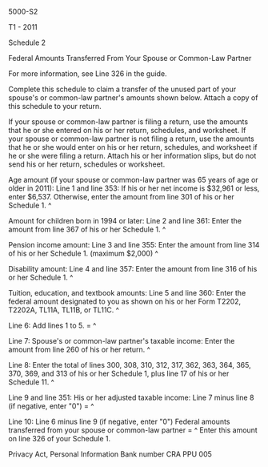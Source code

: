 ﻿5000-S2 
 
T1 - 2011 
 
Schedule 2 
 
Federal Amounts Transferred From Your Spouse or Common-Law Partner 
 
For more information, see Line 326 in the guide. 
 
Complete this schedule to claim a transfer of the unused part of your 
spouse's or common-law partner's amounts shown below. Attach a copy of this 
schedule to your return. 
 
If your spouse or common-law partner is filing a return, use the amounts that 
he or she entered on his or her return, schedules, and worksheet. If your 
spouse or common-law partner is not filing a return, use the amounts that he 
or she would enter on his or her return, schedules, and worksheet if he or 
she were filing a return. Attach his or her information slips, but do not 
send his or her return, schedules or worksheet. 
 
Age amount (if your spouse or common-law partner was 65 years of age or older 
in 2011): 
Line 1 and line 353: If his or her net income is $32,961 or less, enter 
$6,537. Otherwise, enter the amount from line 301 of his or her Schedule 1. ^
 
Amount for children born in 1994 or later: 
Line 2 and line 361: Enter the amount from line 367 of his or her Schedule 1. 
^
 
Pension income amount: 
Line 3 and line 355: Enter the amount from line 314 of his or her Schedule 1. 
(maximum $2,000) ^
 
Disability amount: 
Line 4 and line 357: Enter the amount from line 316 of his or her Schedule 1. 
^
 
Tuition, education, and textbook amounts: 
Line 5 and line 360: Enter the federal amount designated to you as shown on 
his or her Form T2202, T2202A, TL11A, TL11B, or TL11C. ^
 
Line 6: Add lines 1 to 5. = ^
 
Line 7: Spouse's or common-law partner's taxable income: Enter the amount 
from line 260 of his or her return. ^
 
Line 8: Enter the total of lines 300, 308, 310, 312, 317, 362, 363, 364, 365, 
370, 369, and 313 of his or her Schedule 1, plus line 17 of his or her 
Schedule 11. ^
 
Line 9 and line 351: His or her adjusted taxable income: Line 7 minus line 8 
(if negative, enter "0") = ^
 
Line 10: Line 6 minus line 9 (if negative, enter "0") Federal amounts 
transferred from your spouse or common-law partner = ^
Enter this amount on line 326 of your Schedule 1. 
 
Privacy Act, Personal Information Bank number CRA PPU 005
